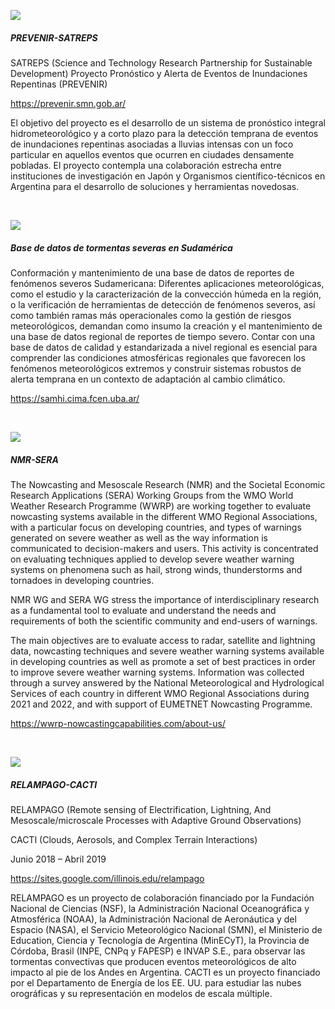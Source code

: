 ::: {.grid}

::: {.g-col-4}
![](images/prevenir.png)
:::

::: {.g-col-8}
<h5>PREVENIR-SATREPS</h5>

SATREPS (Science and Technology Research Partnership for Sustainable Development) Proyecto Pronóstico y Alerta de Eventos de Inundaciones Repentinas (PREVENIR)

[https://prevenir.smn.gob.ar/](https://prevenir.smn.gob.ar/)
:::

:::

El objetivo del proyecto es el desarrollo de un sistema de pronóstico integral hidrometeorológico y a corto plazo para la detección temprana de eventos de inundaciones repentinas asociadas a lluvias intensas con un foco particular en aquellos eventos que ocurren en ciudades densamente pobladas. El proyecto contempla una colaboración estrecha entre instituciones de investigación en Japón y Organismos científico-técnicos en Argentina para el desarrollo de soluciones y herramientas novedosas.

\

::: {.grid}

::: {.g-col-4}
![](images/logo_base_color.png)
:::

::: {.g-col-8}
<h5>Base de datos de tormentas severas en Sudamérica</h5>
Conformación y mantenimiento de una base de datos de reportes de fenómenos severos Sudamericana: Diferentes aplicaciones meteorológicas, como el estudio y la caracterización de la  convección húmeda en la región, o la verificación de herramientas de detección de fenómenos severos, así como también ramas más operacionales como la gestión de riesgos meteorológicos, demandan como insumo la creación y el mantenimiento de una base de datos regional de reportes de tiempo severo. Contar con una base de datos de calidad y estandarizada a nivel regional es esencial para comprender las condiciones atmosféricas regionales que favorecen los fenómenos meteorológicos extremos y construir sistemas robustos de alerta temprana en un contexto de adaptación al cambio climático.

[https://samhi.cima.fcen.uba.ar/](https://samhi.cima.fcen.uba.ar)

:::

:::

\


::: {.grid}
::: {.g-col-4}
![](images/wwrp.png)
:::

::: {.g-col-8}

\n
\n

<h5>NMR-SERA</h5>

The Nowcasting and Mesoscale Research (NMR) and the Societal Economic Research Applications (SERA) Working Groups from the WMO World Weather Research Programme (WWRP) are working together to evaluate nowcasting systems available in the different WMO Regional Associations, with a particular focus on developing countries, and types of warnings generated on severe weather as well as the way information is communicated to decision-makers and users. This activity is concentrated on evaluating techniques applied to develop severe weather warning systems on phenomena such as hail, strong winds, thunderstorms and tornadoes in developing countries.

:::

:::

NMR WG and SERA WG stress the importance of interdisciplinary research as a fundamental tool to evaluate and understand the needs and requirements of both the scientific community and end-users of warnings.

The main objectives are to evaluate access to radar, satellite and lightning data, nowcasting techniques and severe weather warning systems available in developing countries as well as promote a set of best practices in order to improve severe weather warning systems.
Information was collected through a survey answered by the National Meteorological and Hydrological Services of each country in different WMO Regional Associations during 2021 and 2022, and with support of EUMETNET Nowcasting Programme.

[https://wwrp-nowcastingcapabilities.com/about-us/](https://wwrp-nowcastingcapabilities.com/about-us/)

\

::: {.grid}

::: {.g-col-4}
![](images/relampago_logo.png)
:::

::: {.g-col-8}
<h5>RELAMPAGO-CACTI</h5>

RELAMPAGO (Remote sensing of Electrification, Lightning, And Mesoscale/microscale Processes with Adaptive Ground Observations) 

CACTI (Clouds, Aerosols, and Complex Terrain Interactions)

Junio 2018 – Abril 2019

[https://sites.google.com/illinois.edu/relampago](https://sites.google.com/illinois.edu/relampago/home)
:::

:::

RELAMPAGO es un proyecto de colaboración financiado por la Fundación Nacional de Ciencias (NSF), la Administración Nacional Oceanográfica y Atmosférica (NOAA), la Administración Nacional de Aeronáutica y del Espacio (NASA), el Servicio Meteorológico Nacional (SMN), el Ministerio de Education, Ciencia y Tecnología de Argentina (MinECyT), la Provincia de Córdoba, Brasil (INPE, CNPq y FAPESP) e INVAP S.E., para observar las tormentas convectivas que producen eventos meteorológicos de alto impacto al pie de los Andes en Argentina.
CACTI es un proyecto financiado por el Departamento de Energía de los EE. UU. para estudiar las nubes orográficas y su representación en modelos de escala múltiple.  




